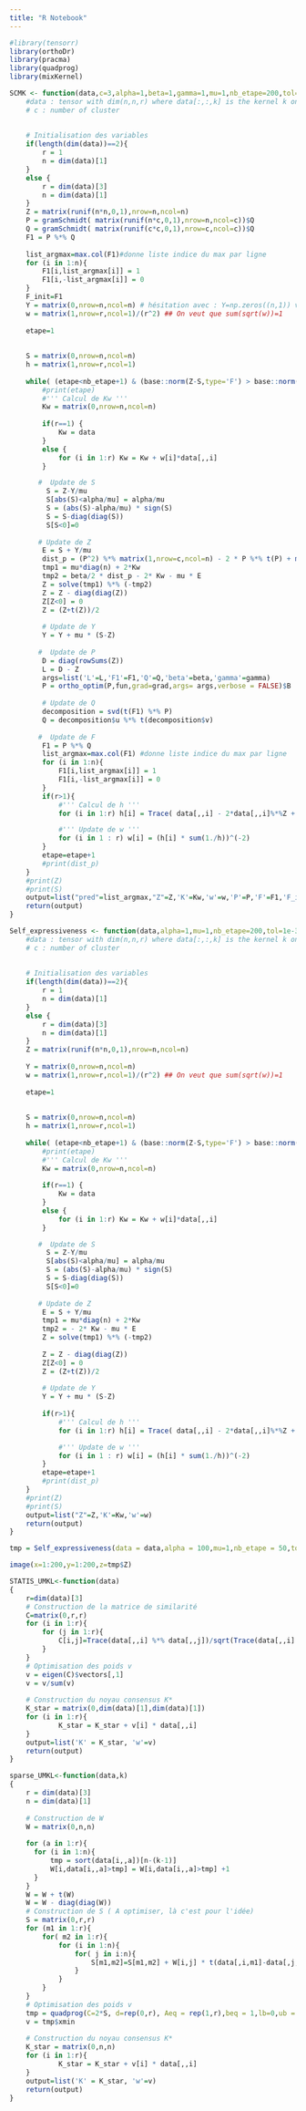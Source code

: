 ```yaml
---
title: "R Notebook"
---
```


```r
#library(tensorr)
library(orthoDr)
library(pracma)
library(quadprog)
library(mixKernel)
```


```r
SCMK <- function(data,c=3,alpha=1,beta=1,gamma=1,mu=1,nb_etape=200,tol=1e-3){
    #data : tensor with dim(n,n,r) where data[:,:,k] is the kernel k on data
    # c : number of cluster 
    
    
    # Initialisation des variables 
    if(length(dim(data))==2){
        r = 1
        n = dim(data)[1]
    }
    else {
        r = dim(data)[3]
        n = dim(data)[1]
    }
    Z = matrix(runif(n*n,0,1),nrow=n,ncol=n)
    P = gramSchmidt( matrix(runif(n*c,0,1),nrow=n,ncol=c))$Q
    Q = gramSchmidt( matrix(runif(c*c,0,1),nrow=c,ncol=c))$Q
    F1 = P %*% Q
    
    list_argmax=max.col(F1)#donne liste indice du max par ligne
    for (i in 1:n){
        F1[i,list_argmax[i]] = 1
        F1[i,-list_argmax[i]] = 0
    }
    F_init=F1
    Y = matrix(0,nrow=n,ncol=n) # hésitation avec : Y=np.zeros((n,1)) vu le code matlab...
    w = matrix(1,nrow=r,ncol=1)/(r^2) ## On veut que sum(sqrt(w))=1
    
    etape=1
    
    
    S = matrix(0,nrow=n,ncol=n)
    h = matrix(1,nrow=r,ncol=1)
    
    while( (etape<nb_etape+1) & (base::norm(Z-S,type='F') > base::norm(Z,type='F')*tol) ){
        #print(etape)
        #''' Calcul de Kw '''
        Kw = matrix(0,nrow=n,ncol=n)
        
        if(r==1) {
            Kw = data
        }
        else {
            for (i in 1:r) Kw = Kw + w[i]*data[,,i]
        }

       #  Update de S 
         S = Z-Y/mu
         S[abs(S)<alpha/mu] = alpha/mu
         S = (abs(S)-alpha/mu) * sign(S)
         S = S-diag(diag(S))
         S[S<0]=0
        
       # Update de Z 
        E = S + Y/mu
        dist_p = (P^2) %*% matrix(1,nrow=c,ncol=n) - 2 * P %*% t(P) + matrix(1,nrow=n,ncol=c) %*% t(P^2) # ||P_i,: - P_j,:||^2
        tmp1 = mu*diag(n) + 2*Kw
        tmp2 = beta/2 * dist_p - 2* Kw - mu * E
        Z = solve(tmp1) %*% (-tmp2)
        Z = Z - diag(diag(Z))
        Z[Z<0] = 0
        Z = (Z+t(Z))/2
        
        # Update de Y 
        Y = Y + mu * (S-Z)
        
       #  Update de P 
        D = diag(rowSums(Z))
        L = D - Z
        args=list('L'=L,'F1'=F1,'Q'=Q,'beta'=beta,'gamma'=gamma)
        P = ortho_optim(P,fun,grad=grad,args= args,verbose = FALSE)$B
        
        # Update de Q 
        decomposition = svd(t(F1) %*% P)
        Q = decomposition$u %*% t(decomposition$v)
        
       #  Update de F 
        F1 = P %*% Q
        list_argmax=max.col(F1) #donne liste indice du max par ligne
        for (i in 1:n){
            F1[i,list_argmax[i]] = 1
            F1[i,-list_argmax[i]] = 0
        }
        if(r>1){
            #''' Calcul de h '''
            for (i in 1:r) h[i] = Trace( data[,,i] - 2*data[,,i]%*%Z + t(Z) %*% data[,,i] %*%Z )

            #''' Update de w '''
            for (i in 1 : r) w[i] = (h[i] * sum(1./h))^(-2)
        }
        etape=etape+1
        #print(dist_p)
    }
    #print(Z)
    #print(S)
    output=list("pred"=list_argmax,"Z"=Z,'K'=Kw,'w'=w,'P'=P,'F'=F1,'F_init'=F_init)
    return(output)
}
```


```r
Self_expressiveness <- function(data,alpha=1,mu=1,nb_etape=200,tol=1e-3){
    #data : tensor with dim(n,n,r) where data[:,:,k] is the kernel k on data
    # c : number of cluster 
    
    
    # Initialisation des variables 
    if(length(dim(data))==2){
        r = 1
        n = dim(data)[1]
    }
    else {
        r = dim(data)[3]
        n = dim(data)[1]
    }
    Z = matrix(runif(n*n,0,1),nrow=n,ncol=n)
    
    Y = matrix(0,nrow=n,ncol=n)
    w = matrix(1,nrow=r,ncol=1)/(r^2) ## On veut que sum(sqrt(w))=1
    
    etape=1
    
    
    S = matrix(0,nrow=n,ncol=n)
    h = matrix(1,nrow=r,ncol=1)
    
    while( (etape<nb_etape+1) & (base::norm(Z-S,type='F') > base::norm(Z,type='F')*tol) ){
        #print(etape)
        #''' Calcul de Kw '''
        Kw = matrix(0,nrow=n,ncol=n)
        
        if(r==1) {
            Kw = data
        }
        else {
            for (i in 1:r) Kw = Kw + w[i]*data[,,i]
        }

       #  Update de S 
         S = Z-Y/mu
         S[abs(S)<alpha/mu] = alpha/mu
         S = (abs(S)-alpha/mu) * sign(S)
         S = S-diag(diag(S))
         S[S<0]=0
        
       # Update de Z 
        E = S + Y/mu
        tmp1 = mu*diag(n) + 2*Kw
        tmp2 = - 2* Kw - mu * E
        Z = solve(tmp1) %*% (-tmp2)
        
        Z = Z - diag(diag(Z))
        Z[Z<0] = 0
        Z = (Z+t(Z))/2
        
        # Update de Y 
        Y = Y + mu * (S-Z)
        
        if(r>1){
            #''' Calcul de h '''
            for (i in 1:r) h[i] = Trace( data[,,i] - 2*data[,,i]%*%Z + t(Z) %*% data[,,i] %*%Z )

            #''' Update de w '''
            for (i in 1 : r) w[i] = (h[i] * sum(1./h))^(-2)
        }
        etape=etape+1
        #print(dist_p)
    }
    #print(Z)
    #print(S)
    output=list("Z"=Z,'K'=Kw,'w'=w)
    return(output)
}
```

```r
tmp = Self_expressiveness(data = data,alpha = 100,mu=1,nb_etape = 50,tol = 1e-3)
```


```r
image(x=1:200,y=1:200,z=tmp$Z)
```


```r
STATIS_UMKL<-function(data)
{
    r=dim(data)[3]
    # Construction de la matrice de similarité
    C=matrix(0,r,r)
    for (i in 1:r){
        for (j in 1:r){
            C[i,j]=Trace(data[,,i] %*% data[,,j])/sqrt(Trace(data[,,i] %*% data[,,i]) * Trace(data[,,j] %*% data[,,j]))
        }
    }
    # Optimisation des poids v
    v = eigen(C)$vectors[,1]
    v = v/sum(v)
    
    # Construction du noyau consensus K*
    K_star = matrix(0,dim(data)[1],dim(data)[1])
    for (i in 1:r){
            K_star = K_star + v[i] * data[,,i]
    }
    output=list('K' = K_star, 'w'=v)
    return(output)
}
```


```r
sparse_UMKL<-function(data,k)
{
    r = dim(data)[3]
    n = dim(data)[1]
    
    # Construction de W
    W = matrix(0,n,n)
    
    for (a in 1:r){
      for (i in 1:n){
          tmp = sort(data[i,,a])[n-(k-1)]
          W[i,data[i,,a]>tmp] = W[i,data[i,,a]>tmp] +1
      }
    }
    W = W + t(W)
    W = W - diag(diag(W))
    # Construction de S ( A optimiser, là c'est pour l'idée)
    S = matrix(0,r,r)
    for (m1 in 1:r){
        for( m2 in 1:r){
            for (i in 1:n){
                for( j in i:n){
                    S[m1,m2]=S[m1,m2] + W[i,j] * t(data[,i,m1]-data[,j,m1]) %*% (data[,i,m2]-data[,j,m2])
                }
            }
        }
    }
    # Optimisation des poids v
    tmp = quadprog(C=2*S, d=rep(0,r), Aeq = rep(1,r),beq = 1,lb=0,ub = 1)
    v = tmp$xmin
    
    # Construction du noyau consensus K*
    K_star = matrix(0,n,n)
    for (i in 1:r){
            K_star = K_star + v[i] * data[,,i]
    }
    output=list('K' = K_star, 'w'=v)
    return(output)
}
```


